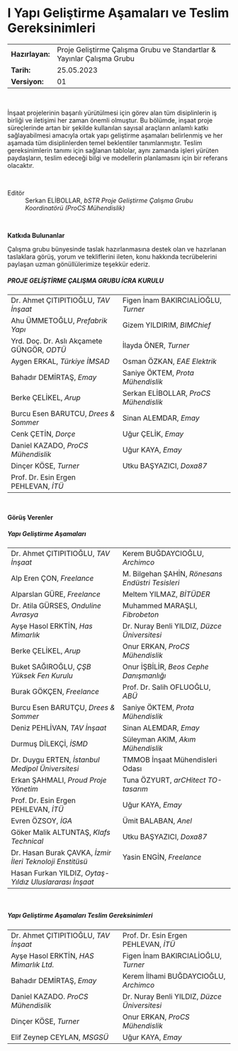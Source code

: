 # I Yapı Geliştirme Aşamaları ve Teslim Gereksinimleri

| | |
|--|--------------|
| **Hazırlayan:** | Proje Geliştirme Çalışma Grubu ve Standartlar & Yayınlar Çalışma Grubu|
| **Tarih:** | 25.05.2023     |
| **Versiyon:** | 01     |

&nbsp;

İnşaat projelerinin başarılı yürütülmesi için görev alan tüm disiplinlerin iş birliği ve iletişimi her zaman önemli olmuştur. Bu bölümde, inşaat proje süreçlerinde artan bir şekilde kullanılan sayısal araçların anlamlı katkı sağlayabilmesi amacıyla ortak yapı geliştirme aşamaları belirlenmiş ve her aşamada tüm disiplinlerden temel beklentiler tanımlanmıştır. Teslim gereksinimlerin tanımı için sağlanan tablolar, aynı zamanda işleri yürüten paydaşların, teslim edeceği bilgi ve modellerin planlamasını için bir referans olacaktır.

&nbsp;

Editör
: Serkan ELİBOLLAR, *bSTR Proje Geliştirme Çalışma Grubu Koordinatörü (ProCS Mühendislik)*

&nbsp;

**Katkıda Bulunanlar**

Çalışma grubu bünyesinde taslak hazırlanmasına destek olan ve hazırlanan taslaklara görüş, yorum ve tekliflerini ileten, konu hakkında tecrübelerini paylaşan uzman gönüllülerimize teşekkür ederiz.

##### PROJE GELİŞTİRME ÇALIŞMA GRUBU İCRA KURULU
| | |
|---|---|
| Dr. Ahmet ÇITIPITIOĞLU, *TAV İnşaat* | Figen İnam BAKIRCIALİOĞLU, *Turner* |
| Ahu ÜMMETOĞLU, *Prefabrik Yapı* | Gizem YILDIRIM, *BIMChief* |
| Yrd. Doç. Dr. Aslı Akçamete GÜNGÖR, *ODTÜ* | İlayda ÖNER, *Turner* |
| Aygen ERKAL, *Türkiye İMSAD* | Osman ÖZKAN, *EAE Elektrik* |
| Bahadır DEMİRTAŞ, *Emay* | Saniye ÖKTEM, *Prota Mühendislik* |
| Berke ÇELİKEL, *Arup* | Serkan ELİBOLLAR, *ProCS Mühendislik* |
| Burcu Esen BARUTCU, *Drees & Sommer* | Sinan ALEMDAR, *Emay* |
| Cenk ÇETİN, *Dorçe* | Uğur ÇELİK, *Emay* |
| Daniel KAZADO, *ProCS Mühendislik* | Uğur KAYA, *Emay* |
| Dinçer KÖSE, *Turner* | Utku BAŞYAZICI, *Doxa87* |
| Prof. Dr. Esin Ergen PEHLEVAN, *İTÜ*| |

&nbsp;

**Görüş Verenler**

##### Yapı Geliştirme Aşamaları
| | |
|---|---|
| Dr. Ahmet ÇITIPITIOĞLU, *TAV İnşaat* | Kerem BUĞDAYCIOĞLU, *Archimco* |
| Alp Eren ÇON, *Freelance* | M. Bilgehan ŞAHİN, *Rönesans Endüstri Tesisleri* |
| Alparslan GÜRE, *Freelance* | Meltem YILMAZ, *BİTÜDER* |
| Dr. Atila GÜRSES, *Onduline Avrasya* | Muhammed MARAŞLI, *Fibrobeton* |
| Ayşe Hasol ERKTİN, *Has Mimarlık* | Dr. Nuray Benli YILDIZ, *Düzce Üniversitesi* |
| Berke ÇELİKEL, *Arup* | Onur ERKAN, *ProCS Mühendislik* |
| Buket SAĞIROĞLU, *ÇŞB Yüksek Fen Kurulu* | Onur İŞBİLİR, *Beos Cephe Danışmanlığı* |
| Burak GÖKÇEN, *Freelance* | Prof. Dr. Salih OFLUOĞLU, *ABÜ* |
| Burcu Esen BARUTÇU, *Drees & Sommer* | Saniye ÖKTEM, *Prota Mühendislik* |
| Deniz PEHLİVAN, *TAV İnşaat* | Sinan ALEMDAR, *Emay* |
| Durmuş DİLEKÇİ, *İSMD* | Süleyman AKIM, *Akım Mühendislik* |
| Dr. Duygu ERTEN, *İstanbul Medipol Üniversitesi* | TMMOB İnşaat Mühendisleri Odası |
| Erkan ŞAHMALI, *Proud Proje Yönetim* | Tuna ÖZYURT, *arCHitect TO-tasarım* |
| Prof. Dr. Esin Ergen PEHLEVAN, *İTÜ* | Uğur KAYA, *Emay* |
| Evren ÖZSOY, *İGA* | Ümit BALABAN, *Anel* |
| Göker Malik ALTUNTAŞ, *Klafs Technical* | Utku BAŞYAZICI, *Doxa87* |
| Dr. Hasan Burak ÇAVKA, *İzmir İleri Teknoloji Enstitüsü* | Yasin ENGİN, *Freelance* |
| Hasan Furkan YILDIZ, *Oytaş-Yıldız Uluslararası İnşaat* | |

&nbsp;

##### Yapı Geliştirme Aşamaları Teslim Gereksinimleri
| | |
|---|---|
| Dr. Ahmet ÇITIPITIOĞLU, *TAV İnşaat* | Prof. Dr. Esin Ergen PEHLEVAN, *İTÜ* |
| Ayşe Hasol ERKTİN, *HAS Mimarlık Ltd.* |	Figen İnam BAKIRCIALİOĞLU, *Turner* |
| Bahadır DEMİRTAŞ, *Emay* | Kerem İlhami BUĞDAYCIOĞLU, *Archimco* |
| Daniel KAZADO. *ProCS Mühendislik*	|	Dr. Nuray Benli YILDIZ, *Düzce Üniversitesi* |
| Dinçer KÖSE, *Turner*	|	Onur ERKAN, *ProCS Mühendislik* |
| Elif Zeynep CEYLAN, *MSGSÜ* | Uğur KAYA, *Emay* |
